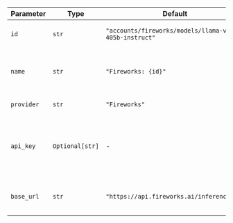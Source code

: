 | Parameter  | Type            | Default                                                | Description                                                                                                        |
| ---------- | --------------- | ------------------------------------------------------ | ------------------------------------------------------------------------------------------------------------------ |
| `id`       | `str`           | `"accounts/fireworks/models/llama-v3p1-405b-instruct"` | The specific model ID used for generating responses.                                                               |
| `name`     | `str`           | `"Fireworks: {id}"`                                    | The name identifier for the agent. Defaults to "Fireworks: " followed by the model ID.                             |
| `provider` | `str`           | `"Fireworks"`                                          | The provider of the model.                                                                                         |
| `api_key`  | `Optional[str]` | -                                                      | The API key for authenticating requests to the service. Retrieved from the environment variable FIREWORKS_API_KEY. |
| `base_url` | `str`           | `"https://api.fireworks.ai/inference/v1"`              | The base URL for making API requests to the Fireworks service.                                                     |
